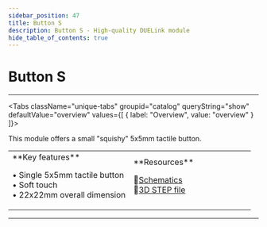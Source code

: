 ```yaml
---
sidebar_position: 47
title: Button S
description: Button S - High-quality DUELink module
hide_table_of_contents: true
---
```



# Button S

<ImageSection 
  product="hibuttons-a"
  tagline="Small 5x5mm Tactile Button"
/>

---

<Tabs className="unique-tabs" groupid="catalog" queryString="show" defaultValue="overview"
  values={[
    {
        label: "Overview",
        value: "overview"
    }
]}>

<TabItem value="overview">

This module offers a small "squishy" 5x5mm tactile button.

<table><td width='50%'>
**Key features**

• Single 5x5mm tactile button<br/>
• Soft touch<br/>
• 22x22mm overall dimension<br/>

</td><td width='50%'>
**Resources**
 
📄[Schematics](/sch/gdl-hibuttons-a.pdf)<br/>
🔩[3D STEP file](/3d/gdl-hibuttons-a.step)<br/>
</td></table>

</TabItem>



</Tabs>

---

<OrderSection
    product="DUELink Button S"
    partnumber="GDL-HIBUTTONS-A"
    price="$0.00"
/>
